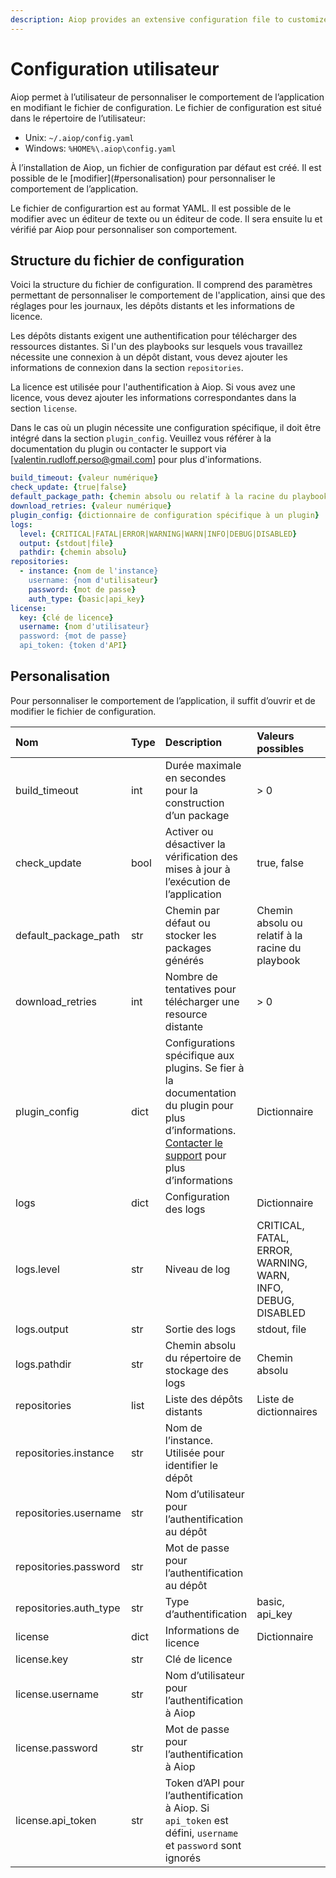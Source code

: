```yaml
---
description: Aiop provides an extensive configuration file to customize the behavior of the application for a user.
---
```


# Configuration utilisateur

Aiop permet à l’utilisateur de personnaliser le comportement de l’application en modifiant le fichier de configuration. Le fichier de configuration est situé dans le répertoire de l’utilisateur:
- Unix: `~/.aiop/config.yaml`
- Windows: `%HOME%\.aiop\config.yaml`

<Callout type="info" emoji="ℹ️">
  À l’installation de Aiop, un fichier de configuration par défaut est créé. Il est possible de le [modifier](#personalisation) pour personnaliser le comportement de l’application.
</Callout>

Le fichier de configurartion est au format YAML. Il est possible de le modifier avec un éditeur de texte ou un éditeur de code. Il sera ensuite lu et vérifié par Aiop pour personnaliser son comportement.

## Structure du fichier de configuration

Voici la structure du fichier de configuration. Il comprend des paramètres permettant de personnaliser le comportement de l'application, ainsi que des réglages pour les journaux, les dépôts distants et les informations de licence.

Les dépôts distants exigent une authentification pour télécharger des ressources distantes. Si l'un des playbooks sur lesquels vous travaillez nécessite une connexion à un dépôt distant, vous devez ajouter les informations de connexion dans la section `repositories`.

La licence est utilisée pour l'authentification à Aiop. Si vous avez une licence, vous devez ajouter les informations correspondantes dans la section `license`.

Dans le cas où un plugin nécessite une configuration spécifique, il doit être intégré dans la section `plugin_config`. Veuillez vous référer à la documentation du plugin ou contacter le support via [valentin.rudloff.perso@gmail.com] pour plus d'informations.

```yaml filename="~/.aiop/config.yaml"
build_timeout: {valeur numérique}
check_update: {true|false}
default_package_path: {chemin absolu ou relatif à la racine du playbook}
download_retries: {valeur numérique}
plugin_config: {dictionnaire de configuration spécifique à un plugin}
logs:
  level: {CRITICAL|FATAL|ERROR|WARNING|WARN|INFO|DEBUG|DISABLED}
  output: {stdout|file}
  pathdir: {chemin absolu}
repositories:
  - instance: {nom de l'instance}
    username: {nom d'utilisateur}
    password: {mot de passe}
    auth_type: {basic|api_key}
license:
  key: {clé de licence}
  username: {nom d'utilisateur}
  password: {mot de passe}
  api_token: {token d'API}
```

## Personalisation

Pour personnaliser le comportement de l’application, il suffit d’ouvrir et de modifier le fichier de configuration.

| **Nom** | **Type** | **Description** | **Valeurs possibles** | **Valeur par défaut** |
| :--- | :--- | :--- | :--- | :--- |
| build_timeout | int | Durée maximale en secondes pour la construction d’un package | > 0 | 300 |
| check_update | bool | Activer ou désactiver la vérification des mises à jour à l’exécution de l’application | true, false | true |
| default_package_path | str | Chemin par défaut ou stocker les packages générés | Chemin absolu ou relatif à la racine du playbook | `~/.aiop/packages` |
| download_retries | int | Nombre de tentatives pour télécharger une resource distante | > 0 | 3 |
| plugin_config | dict | Configurations spécifique aux plugins. Se fier à la documentation du plugin pour plus d’informations. [Contacter le support](/support) pour plus d’informations | Dictionnaire | |
| logs | dict | Configuration des logs | Dictionnaire |  |
| logs.level | str | Niveau de log | CRITICAL, FATAL, ERROR, WARNING, WARN, INFO, DEBUG, DISABLED | DEBUG |
| logs.output | str | Sortie des logs | stdout, file | stdout |
| logs.pathdir | str | Chemin absolu du répertoire de stockage des logs | Chemin absolu | `~/.aiop/logs` |
| repositories | list | Liste des dépôts distants | Liste de dictionnaires | |
| repositories.instance | str | Nom de l’instance. Utilisée pour identifier le dépôt | | |
| repositories.username | str | Nom d’utilisateur pour l’authentification au dépôt | | |
| repositories.password | str | Mot de passe pour l’authentification au dépôt | | |
| repositories.auth_type | str | Type d’authentification | basic, api_key | basic |
| license | dict | Informations de licence | Dictionnaire | |
| license.key | str | Clé de licence | | |
| license.username | str | Nom d’utilisateur pour l’authentification à Aiop | | |
| license.password | str | Mot de passe pour l’authentification à Aiop | | |
| license.api_token | str | Token d’API pour l’authentification à Aiop. Si `api_token` est défini, `username` et `password` sont ignorés | | |
